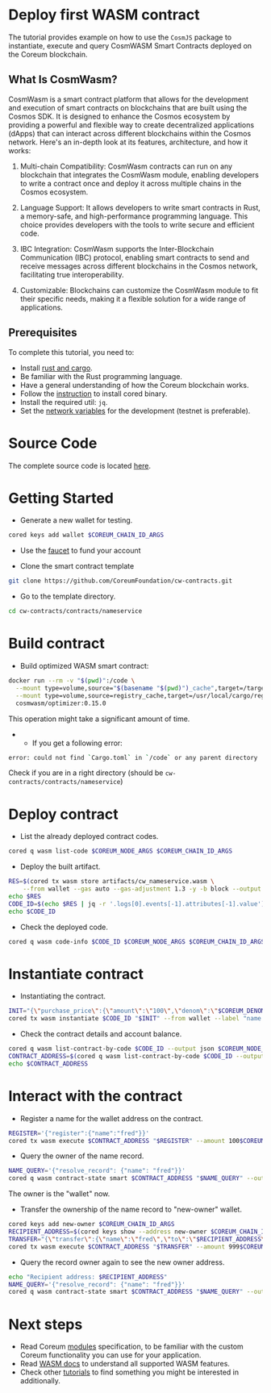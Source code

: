 # Deploy first WASM contract

The tutorial provides example on how to use the `CosmJS` package to instantiate, execute and query CosmWASM Smart Contracts deployed on the Coreum blockchain.

## What Is CosmWasm?

CosmWasm is a smart contract platform that allows for the development and execution of smart contracts on blockchains that are built using the Cosmos SDK. It is designed to enhance the Cosmos ecosystem by providing a powerful and flexible way to create decentralized applications (dApps) that can interact across different blockchains within the Cosmos network. Here's an in-depth look at its features, architecture, and how it works:

1. Multi-chain Compatibility: CosmWasm contracts can run on any blockchain that integrates the CosmWasm module, enabling developers to write a contract once and deploy it across multiple chains in the Cosmos ecosystem.

2. Language Support: It allows developers to write smart contracts in Rust, a memory-safe, and high-performance programming language. This choice provides developers with the tools to write secure and efficient code.

3. IBC Integration: CosmWasm supports the Inter-Blockchain Communication (IBC) protocol, enabling smart contracts to send and receive messages across different blockchains in the Cosmos network, facilitating true interoperability.

4. Customizable: Blockchains can customize the CosmWasm module to fit their specific needs, making it a flexible solution for a wide range of applications.

## Prerequisites

To complete this tutorial, you need to:

* Install <a href="https://www.rust-lang.org/tools/install" target="_blank" rel="noopener noreferrer" className="text-[#25D695] hover:opacity-80 text-base font-bold">rust and cargo</a>.
* Be familiar with the Rust programming language.
* Have a general understanding of how the Coreum blockchain works.
* Follow the [instruction](/docs/v4/tutorials/get-started/install-cored) to install cored binary.
* Install the required util: `jq`.
* Set the [network variables](/docs/v4/tutorials/get-started/setup-cli) for the development (testnet is preferable).

# Source Code

The complete source code is
located <a href="https://github.com/CoreumFoundation/cw-contracts/tree/main/contracts/nameservice" target="_blank" rel="noopener noreferrer" className="text-[#25D695] hover:opacity-80 text-base font-bold">here</a>.

# Getting Started

* Generate a new wallet for testing.

```bash
cored keys add wallet $COREUM_CHAIN_ID_ARGS
```

* Use the [faucet](/docs/v4/tools/faucet) to fund your account

* Clone the smart contract template

```bash
git clone https://github.com/CoreumFoundation/cw-contracts.git
```

* Go to the template directory.

```bash
cd cw-contracts/contracts/nameservice
```

# Build contract

* Build optimized WASM smart contract:

```bash
docker run --rm -v "$(pwd)":/code \
  --mount type=volume,source="$(basename "$(pwd)")_cache",target=/target \
  --mount type=volume,source=registry_cache,target=/usr/local/cargo/registry \
  cosmwasm/optimizer:0.15.0
```

This operation might take a significant amount of time.

*
    * If you get a following error:

```bash
error: could not find `Cargo.toml` in `/code` or any parent directory
```

Check if you are in a right directory (should be `cw-contracts/contracts/nameservice`)

# Deploy contract

* List the already deployed contract codes.

```bash
cored q wasm list-code $COREUM_NODE_ARGS $COREUM_CHAIN_ID_ARGS
```

* Deploy the built artifact.

```bash
RES=$(cored tx wasm store artifacts/cw_nameservice.wasm \
    --from wallet --gas auto --gas-adjustment 1.3 -y -b block --output json $COREUM_NODE_ARGS $COREUM_CHAIN_ID_ARGS)
echo $RES
CODE_ID=$(echo $RES | jq -r '.logs[0].events[-1].attributes[-1].value')
echo $CODE_ID
```

[//]: # (Error: strconv.ParseUint: parsing "f388fff922ffbb3845311608887636346eac6246ee20578e11e3577226466e7b": invalid syntax)

* Check the deployed code.

```bash
cored q wasm code-info $CODE_ID $COREUM_NODE_ARGS $COREUM_CHAIN_ID_ARGS
```

# Instantiate contract

* Instantiating the contract.

```bash
INIT="{\"purchase_price\":{\"amount\":\"100\",\"denom\":\"$COREUM_DENOM\"},\"transfer_price\":{\"amount\":\"999\",\"denom\":\"$COREUM_DENOM\"}}"
cored tx wasm instantiate $CODE_ID "$INIT" --from wallet --label "name service" -b block -y --no-admin $COREUM_NODE_ARGS $COREUM_CHAIN_ID_ARGS
```

* Check the contract details and account balance.

```bash
cored q wasm list-contract-by-code $CODE_ID --output json $COREUM_NODE_ARGS $COREUM_CHAIN_ID_ARGS
CONTRACT_ADDRESS=$(cored q wasm list-contract-by-code $CODE_ID --output json $COREUM_NODE_ARGS $COREUM_CHAIN_ID_ARGS | jq -r '.contracts[-1]')
echo $CONTRACT_ADDRESS
```

# Interact with the contract

* Register a name for the wallet address on the contract.

```bash
REGISTER='{"register":{"name":"fred"}}'
cored tx wasm execute $CONTRACT_ADDRESS "$REGISTER" --amount 100$COREUM_DENOM --from wallet -b block -y $COREUM_NODE_ARGS $COREUM_CHAIN_ID_ARGS
```

* Query the owner of the name record.

```bash
NAME_QUERY='{"resolve_record": {"name": "fred"}}'
cored q wasm contract-state smart $CONTRACT_ADDRESS "$NAME_QUERY" --output json $COREUM_NODE_ARGS $COREUM_CHAIN_ID_ARGS
```

The owner is the "wallet" now.

* Transfer the ownership of the name record to "new-owner" wallet.

```bash
cored keys add new-owner $COREUM_CHAIN_ID_ARGS
RECIPIENT_ADDRESS=$(cored keys show --address new-owner $COREUM_CHAIN_ID_ARGS)
TRANSFER="{\"transfer\":{\"name\":\"fred\",\"to\":\"$RECIPIENT_ADDRESS\"}}"
cored tx wasm execute $CONTRACT_ADDRESS "$TRANSFER" --amount 999$COREUM_DENOM --from wallet -b block -y $COREUM_NODE_ARGS $COREUM_CHAIN_ID_ARGS
```

* Query the record owner again to see the new owner address.

```bash
echo "Recipient address: $RECIPIENT_ADDRESS"
NAME_QUERY='{"resolve_record": {"name": "fred"}}'
cored q wasm contract-state smart $CONTRACT_ADDRESS "$NAME_QUERY" --output json $COREUM_NODE_ARGS $COREUM_CHAIN_ID_ARGS
```

# Next steps

* Read Coreum [modules](/docs/v4/overview/modules) specification, to be familiar with the custom Coreum functionality you can
  use for your application.
* Read <a href="https://docs.cosmwasm.com/docs" target="_blank" rel="noopener noreferrer" className="text-[#25D695] hover:opacity-80 text-base font-bold">WASM docs</a> to understand all supported WASM features.
* Check other [tutorials](/docs/v4/tutorials) to find something you might be interested in additionally.
